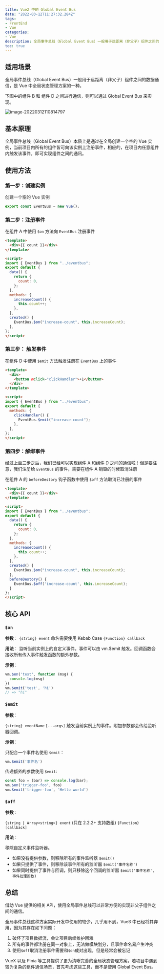 ```yaml
---
title: Vue2 中的 Global Event Bus
date: "2022-03-12T11:27:32.284Z"
tags: 
- FrontEnd 
- Vue
categories:
- Vue
description: 全局事件总线（Global Event Bus）一般用于远距离（非父子）组件之间的数据通信，是 Vue 中全局状态管理方案的一种。
toc: true
---
```


## 适用场景

全局事件总线（Global Event Bus）一般用于远距离（非父子）组件之间的数据通信，是 Vue 中全局状态管理方案的一种。

下图中的组件 B 和 组件 D 之间进行通信，则可以通过 Global Event Bus 来实现。

![image-20220312110814797](comps.png)

## 基本原理

全局事件总线（Global Event Bus）本质上是通过在全局创建一个空的 Vue 实例，当前项目内所有的组件皆可向该实例上注册事件，相应的，在项目内任意组件内触发该事件，即可实现组件之间的通讯。

## 使用方法

### 第一步：创建实例

创建一个空的 Vue 实例

```javascript
export const EventBus = new Vue();
```

### 第二步：注册事件

在组件 A 中使用 `$on` 方法向 `EventBus` 注册事件

```html
<template>
  <div>{{ count }}</div>
</template>

<script>
import { EventBus } from "../eventbus";
export default {
  data() {
    return {
      count: 0,
    };
  },
  methods: {
    increaseCount() {
      this.count++;
    },
  },
  created() {
    EventBus.$on("increase-count", this.increaseCount);
  },
};
</script>
```

### 第三步： 触发事件

在组件 D 中使用 `$emit` 方法触发注册在 `EventBus` 上的事件

```html
<template>
  <div>
    <button @click="clickHandler">+1</button>
  </div>
</template>

<script>
import { EventBus } from "../eventbus";
export default {
  methods: {
    clickHandler() {
      EventBus.$emit("increase-count");
    },
  },
};
</script>
```



### 第四步：解绑事件

经过上面三步之后，我们已经可以实现组件 A 和组件 D 之间的通信啦！但是要注意，我们注册给 `EventBus` 的事件，需要在组件 A 销毁的时候取消注册

在组件 A 的 `beforeDestory` 钩子函数中使用 `$off` 方法取消已注册的事件

```html
<template>
  <div>{{ count }}</div>
</template>

<script>
import { EventBus } from "../eventbus";
export default {
  data() {
    return {
      count: 0,
    };
  },
  methods: {
    increaseCount() {
      this.count++;
    },
  },
  created() {
    EventBus.$on("increase-count", this.increaseCount);
  },
  beforeDestory() {
    EventBus.$off('increase-count', this.increaseCount);
  }
};
</script>
```

## 核心 API 

### `$on`

**参数**：
`{string} event`  命名需要使用 Kebab Case
`{Function} callback`

**用法**：
监听当前实例上的自定义事件。事件可以由 vm.$emit 触发。回调函数会接收所有传入事件触发函数的额外参数。

**示例**：

```javascript
vm.$on('test', function (msg) {
  console.log(msg)
})
vm.$emit('test', 'hi')
// => "hi"
```


### `$emit`

**参数**：

`{string} eventName`
`[...args]`
触发当前实例上的事件。附加参数都会传给监听器回调。

**示例**：

只配合一个事件名使用 `$emit`：

```javascript
vm.$emit('事件名')
```

传递额外的参数使用 `$emit`:

```javascript
const foo = (bar) => console.log(bar);
vm.$on('trigger-foo', foo)
vm.$emit('trigger-foo', 'Hello world')
```



### `$off`

**参数**：

`{string | Array<string>} event` (只在 2.2.2+ 支持数组)
`{Function} [callback]`

**用法**：

移除自定义事件监听器。

- 如果没有提供参数，则移除所有的事件监听器 `$emit()`
- 如果只提供了事件，则移除该事件所有的监听器 `$emit('事件名称')`
- 如果同时提供了事件与回调，则只移除这个回调的监听器 `$emit('事件名称', 事件处理函数)`

## 总结

借助 Vue 提供的相关 API，使用全局事件总线可以非常方便的实现非父子组件之间的通信。

全局事件总线这种方案实际开发中使用的较少，几乎用不到，Vue3 中已经将其弃用，因为其存在如下问题：

1. 破坏了项目数据流，会让项目后续维护困难
2. 所有的事件都注册在同一对象上，无法做模块划分，且事件命名易产生冲突
3. 使用`$off`取消注册事件需要和`$on`成对出现，但是经常会被忘记

VueX 以及 Pinia 等工具提供了更为清晰完善的全局状态管理方案，若项目中遇到较为复杂的组件通信场景，首先考虑这些工具，而不是使用 Global Event Bus。